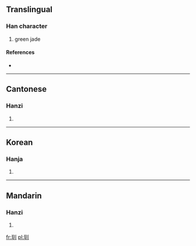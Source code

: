 ==Translingual==

===Han character===
{{Han char|rn=96|rad=玉|as=03|sn=7|four=1210<sub>0</sub>|canj=一土中中中 (MGLLL)}}

# green jade

====References====
* {{Han ref|kx=0727.190|dkj=20844|dj=1139.150|hdz=21102.080|uh=7394|ud=29588|bh=CB6B|bd=52075}}

----

==Cantonese==

===Hanzi===
{{yue-hanzi|jyut=|y=chyun3}}

# {{defn|Cantonese|sort=玉03}}

----

==Korean==

===Hanja===
{{ko-hanja|hangeul=천|eumhun=|rv=cheon|mr=ch'ŏn|y=chen}}

# {{defn|Korean|sort=玉03}}

----

==Mandarin==

===Hanzi===
{{cmn-hanzi|pin=[[quàn]] ([[quan4]])|wg=ch'üan<sup>4</sup>}}

# {{defn|Mandarin|sort=玉03}}

[[fr:玔]]
[[pl:玔]]
